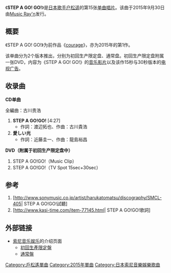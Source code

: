 {{Infobox Single
| Name            = STEP A GO! GO!
| Cover           =
| Artist          = [[户松遥|户松遥]]
| Album           = 
| A-side          = 
| B-side          = 《{{lang|ja|愛しい光}}》
| Released        = 2015年9月30日
| Format          = [[单曲|单曲]]
| Recorded        = 
| Genre           = [[J-POP|J-POP]]
| Length          = 4分27秒
| Label           = [[Music_Ray'n|Music Ray'n]]
| Producer        = 
| Writer          = 古真屋
| Reviews         = 
| Chart position  = * 
| Certification  = 
| Last single    = [[courage|courage]]<br />（2014年）
| This single    = '''STEP A GO! GO!'''<br />（2015年）
| Next single    = [[シンデレラ☆シンフォニー|シンデレラ☆シンフォニー]]<br />（2016年）
}}
《'''STEP A GO! GO!'''》是[[日本|日本]][[歌手|歌手]][[户松遥|户松遥]]的第15张[[单曲|单曲唱片]]。该曲于2015年9月30日由[[Music_Ray'n|Music Ray'n]]发行。

== 概要 ==
《STEP A GO! GO!》为前作品《[[courage|courage]]》，亦为2015年的第1作。

该单曲分为2个版本推出，分别为初回生产限定盘、通常盘。初回生产限定盘附属一张DVD，内容为《STEP A GO! GO!》的[[音乐影片|音乐影片]]以及该作15秒与30秒版本的[[电视广告|电视广告]]。

== 收录曲 ==
'''CD单曲'''

全編曲：古川贵浩
# '''STEP A GO!GO!''' [4:27]
#* 作詞：渡辺拓也、作曲：古川貴浩
# '''愛しい光''' 
#* 作詞：近藤圭一、作曲：龍島裕昌

'''DVD（附属于初回生产限定盘中）'''
# STEP A GO!GO!（Music Clip）
# STEP A GO!GO!（TV Spot 15sec+30sec）

== 参考 ==
#[http://www.sonymusic.co.jp/artist/harukatomatsu/discography/SMCL-405| STEP A GO!GO!試聽]
#[http://www.kasi-time.com/item-77145.html| STEP A GO!GO!歌詞]{{dead link|date=2017年11月 |bot=InternetArchiveBot |fix-attempted=yes }}

== 外部链接 ==
* [[索尼音乐娱乐|索尼音乐娱乐]]的介绍页面
** [http://www.sonymusic.co.jp/artist/harukatomatsu/discography/SMCL-403 初回生產限定盤]{{Wayback|url=http://www.sonymusic.co.jp/artist/harukatomatsu/discography/SMCL-403 |date=20170202071228 }}
** [http://www.sonymusic.co.jp/artist/harukatomatsu/discography/SMCL-405 通常盤]{{Wayback|url=http://www.sonymusic.co.jp/artist/harukatomatsu/discography/SMCL-405 |date=20170202071145 }}


{{戶松遙}}
[[Category:戶松遙單曲|Category:戶松遙單曲]]
[[Category:2015年單曲|Category:2015年單曲]]
[[Category:日本索尼音樂娛樂歌曲|Category:日本索尼音樂娛樂歌曲]]